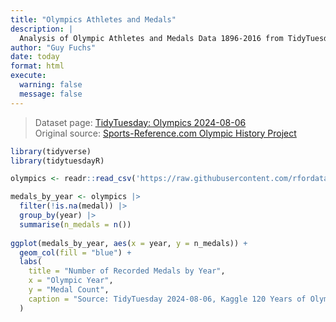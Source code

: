 ```yaml
---
title: "Olympics Athletes and Medals"
description: |
  Analysis of Olympic Athletes and Medals Data 1896-2016 from TidyTuesday
author: "Guy Fuchs"
date: today
format: html
execute:
  warning: false
  message: false
---
```


> Dataset page: [TidyTuesday: Olympics 2024-08-06](https://github.com/rfordatascience/tidytuesday/tree/main/data/2024/2024-08-06)  
> Original source: [Sports-Reference.com Olympic History Project](https://www.sports-reference.com/olympics/)

```r
library(tidyverse)
library(tidytuesdayR)

olympics <- readr::read_csv('https://raw.githubusercontent.com/rfordatascience/tidytuesday/main/data/2024/2024-08-06/olympics.csv')

medals_by_year <- olympics |>
  filter(!is.na(medal)) |>
  group_by(year) |>
  summarise(n_medals = n())
  
ggplot(medals_by_year, aes(x = year, y = n_medals)) +
  geom_col(fill = "blue") +
  labs(
    title = "Number of Recorded Medals by Year",
    x = "Olympic Year",
    y = "Medal Count",
    caption = "Source: TidyTuesday 2024-08-06, Kaggle 120 Years of Olympic History"
  )
```


